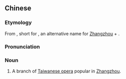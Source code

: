 {{also|芗剧}}
==Chinese==
{{zh-forms|s=芗剧}}
{{wikipedia|lang=zh}}

===Etymology===
From {{zh-l|薌}}, short for {{zh-l|薌江}}, an alternative name for [[Zhangzhou]] + {{zh-l|劇|opera}}.

===Pronunciation===
{{zh-pron
|m=xiāngjù
|c=hoeng1 kek6
|mn=hiong-kio̍k
|cat=n
}}

===Noun===
{{zh-noun}}

# {{lb|zh|music}} A branch of [[歌仔戲|Taiwanese opera]] popular in [[Zhangzhou]].

{{zh-cat|Opera}}